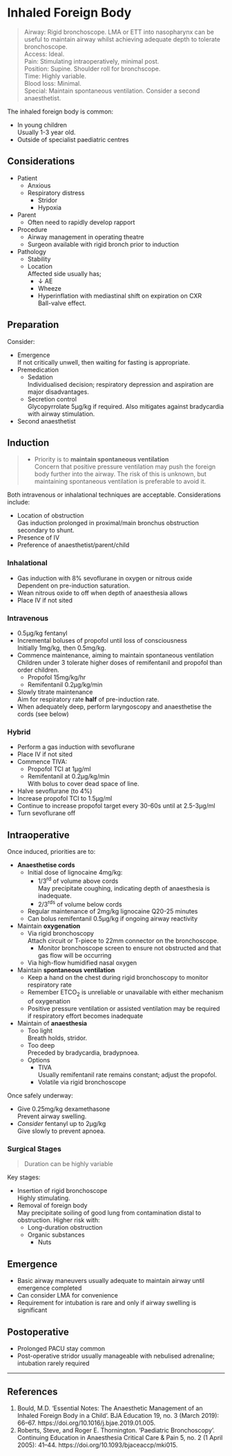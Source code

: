 # Inhaled Foreign Body


>Airway: Rigid bronchoscope. LMA or ETT into nasopharynx can be useful to maintain airway whilst achieving adequate depth to tolerate bronchoscope.<br>
>Access: Ideal. <br>
>Pain: Stimulating intraoperatively, minimal post. <br>
>Position: Supine. Shoulder roll for bronchscope.<br>
>Time: Highly variable. <br>
>Blood loss: Minimal. <br>
>Special: Maintain spontaneous ventilation. Consider a second anaesthetist. <br>

The inhaled foreign body is common:

* In young children  
Usually 1-3 year old.
* Outside of specialist paediatric centres

## Considerations

* Patient
	* Anxious
	* Respiratory distress
		* Stridor
		* Hypoxia
* Parent
	* Often need to rapidly develop rapport
* Procedure
	* Airway management in operating theatre
	* Surgeon available with rigid bronch prior to induction
* Pathology
	* Stability
	* Location  
	Affected side usually has;
		* ↓ AE
		* Wheeze
		* Hyperinflation with mediastinal shift on expiration on CXR  
		Ball-valve effect.


## Preparation

Consider:

* Emergence  
If not critically unwell, then waiting for fasting is appropriate.
* Premedication  
	* Sedation  
	Individualised decision; respiratory depression and aspiration are major disadvantages.
	* Secretion control  
	Glycopyrrolate 5μg/kg if required. Also mitigates against bradycardia with airway stimulation.
* Second anaesthetist

## Induction

> * Priority is to **maintain spontaneous ventilation**  
> Concern that positive pressure ventilation may push the foreign body further into the airway. The risk of this is unknown, but maintaining spontaneous ventilation is preferable to avoid it.

Both intravenous or inhalational techniques are acceptable. Considerations include:

* Location of obstruction  
Gas induction prolonged in proximal/main bronchus obstruction secondary to shunt.
* Presence of IV
* Preference of anaesthetist/parent/child


### Inhalational

* Gas induction with 8% sevoflurane in oxygen or nitrous oxide  
Dependent on pre-induction saturation.
* Wean nitrous oxide to off when depth of anaesthesia allows
* Place IV if not sited


### Intravenous

* 0.5μg/kg fentanyl
* Incremental boluses of propofol until loss of consciousness  
Initially 1mg/kg, then 0.5mg/kg.
* Commence maintenance, aiming to maintain spontaneous ventilation  
Children under 3 tolerate higher doses of remifentanil and propofol than order children.
	* Propofol 15mg/kg/hr
	* Remifentanil 0.2μg/kg/min
* Slowly titrate maintenance  
Aim for respiratory rate **half** of pre-induction rate.
* When adequately deep, perform laryngoscopy and anaesthetise the cords (see below)


### Hybrid

* Perform a gas induction with sevoflurane
* Place IV if not sited
* Commence TIVA:
	* Propofol TCI at 1μg/ml
	* Remifentanil at 0.2μg/kg/min  
	With bolus to cover dead space of line.
* Halve sevoflurane (to 4%)
* Increase propofol TCI to 1.5μg/ml
* Continue to increase propofol target every 30-60s until at 2.5-3μg/ml
* Turn sevoflurane off




## Intraoperative

Once induced, priorities are to:

* **Anaesthetise cords**  
	* Initial dose of lignocaine 4mg/kg:
		* 1/3^rd^ of volume above cords  
		May precipitate coughing, indicating depth of anaesthesia is inadequate.
		* 2/3^rds^ of volume below cords
	* Regular maintenance of 2mg/kg lignocaine Q20-25 minutes
	* Can bolus remifentanil 0.5μg/kg if ongoing airway reactivity  
* Maintain **oxygenation**
	* Via rigid bronchoscopy  
	Attach circuit or T-piece to 22mm connector on the bronchoscope.
		* Monitor bronchoscope screen to ensure not obstructed and that gas flow will be occurring
	* Via high-flow humidified nasal oxygen
* Maintain **spontaneous ventilation**  
	* Keep a hand on the chest during rigid bronchoscopy to monitor respiratory rate  
	* Remember ETCO~2~ is unreliable or unavailable with either mechanism of oxygenation
	* Positive pressure ventilation or assisted ventilation may be required if respiratory effort becomes inadequate
* Maintain of **anaesthesia**
	* Too light  
	Breath holds, stridor.
	* Too deep  
	Preceded by bradycardia, bradypnoea.
	* Options
		* TIVA  
		Usually remifentanil rate remains constant; adjust the propofol.
		* Volatile via rigid bronchoscope  


Once safely underway:

* Give 0.25mg/kg dexamethasone  
Prevent airway swelling.
* *Consider* fentanyl up to 2μg/kg  
Give slowly to prevent apnoea.


### Surgical Stages

> Duration can be highly variable

Key stages:

* Insertion of rigid bronchoscope  
Highly stimulating.
* Removal of foreign body  
May precipitate soiling of good lung from contamination distal to obstruction. Higher risk with:
	* Long-duration obstruction
	* Organic substances
		* Nuts

## Emergence

* Basic airway maneuvers usually adequate to maintain airway until emergence completed
* Can consider LMA for convenience
* Requirement for intubation is rare and only if airway swelling is significant

## Postoperative

* Prolonged PACU stay common
* Post-operative stridor usually manageable with nebulised adrenaline; intubation rarely required

---

## References


1. Bould, M.D. ‘Essential Notes: The Anaesthetic Management of an Inhaled Foreign Body in a Child’. BJA Education 19, no. 3 (March 2019): 66–67. https://doi.org/10.1016/j.bjae.2019.01.005.
2. Roberts, Steve, and Roger E. Thornington. ‘Paediatric Bronchoscopy’. Continuing Education in Anaesthesia Critical Care & Pain 5, no. 2 (1 April 2005): 41–44. https://doi.org/10.1093/bjaceaccp/mki015.
